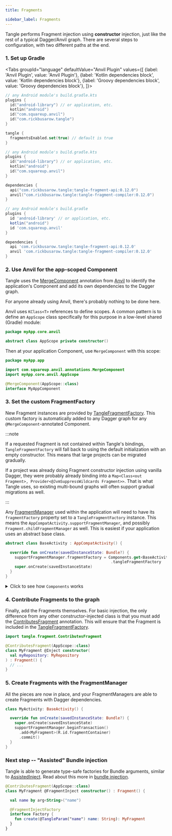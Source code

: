 ```yaml
---
title: Fragments

sidebar_label: Fragments
---
```



Tangle performs Fragment injection using **constructor** injection, just like the rest of a
typical Dagger/Anvil graph. There are several steps to configuration,
with two different paths at the end.

### 1. Set up Gradle

<Tabs groupId="language"
defaultValue="Anvil Plugin"
values={[
{label: 'Anvil Plugin', value: 'Anvil Plugin'},
{label: 'Kotlin dependencies block', value: 'Kotlin dependencies block'},
{label: 'Groovy dependencies block', value: 'Groovy dependencies block'},
]}>

<TabItem value="Anvil Plugin">

```kotlin
// any Android module's build.gradle.kts
plugins {
  id("android-library") // or application, etc.
  kotlin("android")
  id("com.squareup.anvil")
  id("com.rickbusarow.tangle")
}

tangle {
  fragmentsEnabled.set(true) // default is true
}
```

</TabItem>

<TabItem value="Kotlin dependencies block">

```kotlin
// any Android module's build.gradle.kts
plugins {
  id("android-library") // or application, etc.
  kotlin("android")
  id("com.squareup.anvil")
}

dependencies {
  api("com.rickbusarow.tangle:tangle-fragment-api:0.12.0")
  anvil("com.rickbusarow.tangle:tangle-fragment-compiler:0.12.0")
}
```

</TabItem>

<TabItem value="Groovy dependencies block">

```groovy
// any Android module's build.gradle
plugins {
  id 'android-library' // or application, etc.
  kotlin("android")
  id 'com.squareup.anvil'
}

dependencies {
  api 'com.rickbusarow.tangle:tangle-fragment-api:0.12.0'
  anvil 'com.rickbusarow.tangle:tangle-fragment-compiler:0.12.0'
}
```

</TabItem>
</Tabs>

### 2. Use Anvil for the app-scoped Component

Tangle uses the [MergeComponent] annotation from [Anvil] to identify the application's Component
and add its own dependencies to the Dagger graph.

For anyone already using Anvil, there's probably nothing to be done here.

Anvil uses `KClass<T>` references to define scopes.  A common pattern is to define an `AppScope`
class specifically for this purpose in a low-level shared (Gradle) module:

```kotlin
package myApp.core.anvil

abstract class AppScope private constructor()
```

Then at your application Component, use `MergeComponent` with this scope:

```kotlin
package myApp.app

import com.squareup.anvil.annotations.MergeComponent
import myApp.core.anvil.AppScope

@MergeComponent(AppScope::class)
interface MyAppComponent
```

### 3. Set the custom FragmentFactory

New Fragment instances are provided by [TangleFragmentFactory].  This custom factory
is automatically added to any Dagger graph for any `@MergeComponent`-annotated Component.

:::note

If a requested Fragment is not contained within Tangle's bindings, `TangleFragmentFactory` will
fall back to using the default initialization with an empty constructor.  This means that large
projects can be migrated gradually.

If a project was already doing Fragment constructor injection using vanilla Dagger, they were
probably already binding into a
`Map<Class<out Fragment>, Provider<@JvmSuppressWildcards Fragment>>`. That is what Tangle uses,
so existing multi-bound graphs will often support gradual migrations as well.

:::

Any [FragmentManager] used within the application will need to have its `fragmentFactory`
property set to a `TangleFragmentFactory` instance.  This means the
`AppCompatActivity.supportFragmentManager`, and possibly `Fragment.childFragmentManager` as well.
This is easiest if your application uses an abstract base class.

```kotlin
abstract class BaseActivity : AppCompatActivity() {

  override fun onCreate(savedInstanceState: Bundle?) {
    supportFragmentManager.fragmentFactory = Components.get<BaseActivityComponent>()
                                              .tangleFragmentFactory
    super.onCreate(savedInstanceState)
  }
}
```

<details>
  <summary>Click to see how <code>Components</code> works</summary>

In a core module, define this singleton.
```kotlin
package myApp.core.anvil

object Components {
  @PublishedApi
  internal val _components = mutableSetOf<Any>()

  /** Set by Application class after creating app component */
  fun add(component: Any) {
    _components.add(component)
  }

  inline fun <reified T> get(): T = _components
    .filterIsInstance<T>()
    .single()
}
```

In your application, save off the AppComponent instance.

```kotlin
package myApp.core.anvil

class MyApplication : Application() {

  override fun onCreate() {
    val component = DaggerMyAppComponent.factory()
                      .create(/*...*/)

    Components.add(component)

    super.onCreate()
  }
}
```

Anywhere you need to, create a "component" interface with whatever dependency properties you need,
and annotate it with `@ContributesTo(<some scope definition>)`.  Your AppComponent will
automatically implement this interface,
which means that an implementation of it will be stored in `Components`.

```kotlin
import com.squareup.anvil.annotations.ContributesTo

@ContributesTo(AppScope::class)
interface BaseActivityComponent {
  val tangleFragmentFactory: TangleFragmentFactory
}
```
Now, `Components.get<BaseActivityComponent>()` will return `MyAppComponent`
safely cast to `BaseActivityComponent`, and you can access its properties.

```kotlin
val fragmentFactory = Components.get<BaseActivityComponent>()
                                .tangleFragmentFactory
```
</details>

### 4. Contribute Fragments to the graph

Finally, add the Fragments themselves.  For basic injection, the only difference
from any other constructor-injected class is that you must add the [ContributesFragment] annotation.
This will ensure that the Fragment is included in the [TangleFragmentFactory].

```kotlin
import tangle.fragment.ContributesFragment

@ContributesFragment(AppScope::class)
class MyFragment @Inject constructor(
  val myRepository: MyRepository
) : Fragment() {
  // ...
}
```


### 5. Create Fragments with the FragmentManager

All the pieces are now in place, and your FragmentManagers are able to create Fragments with Dagger
dependencies.

```kotlin
class MyActivity: BaseActivity() {

  override fun onCreate(savedInstanceState: Bundle?) {
    super.onCreate(savedInstanceState)
    supportFragmentManager.beginTransaction()
      .add<MyFragment>(R.id.fragmentContainer)
      .commit()
  }
}
```

### Next step -- "Assisted" Bundle injection

Tangle is able to generate type-safe factories for Bundle arguments, similar to [AssistedInject].
Read about this more in [bundle injection](bundles).

```kotlin
@ContributesFragment(AppScope::class)
class MyFragment @FragmentInject constructor() : Fragment() {

  val name by arg<String>("name")

  @FragmentInjectFactory
  interface Factory {
    fun create(@TangleParam("name") name: String): MyFragment
  }
}
```





[Anvil]: https://github.com/square/anvil
[MergeComponent]: https://github.com/square/anvil#scopes

[Dagger]: https://dagger.dev
[AssistedInject]: https://dagger.dev/dev-guide/assisted-injection
[Hilt]: https://dagger.dev/hilt/view-model.html

[FragmentManager]: https://developer.android.com/reference/kotlin/androidx/fragment/app/FragmentManager
[SavedStateHandle]: https://developer.android.com/topic/libraries/architecture/viewmodel-savedstate

[ContributesFragment]: https://rbusarow.github.io/Tangle/api/tangle-fragment-api/tangle.fragment/-contributes-fragment/index.html
[TangleFragmentFactory]: https://rbusarow.github.io/Tangle/api/tangle-fragment-api/tangle.fragment/-tangle-fragment-factory
